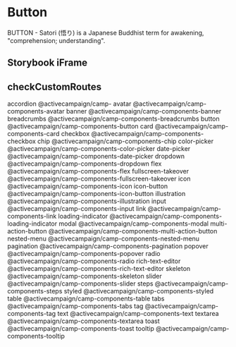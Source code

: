 # Button

BUTTON - Satori (悟り) is a Japanese Buddhist term for awakening, "comprehension; understanding".

## Storybook iFrame


<StorybookIFrame storyId="components-accordion" />

## checkCustomRoutes

accordion	@activecampaign/camp-
avatar	@activecampaign/camp-components-avatar
banner	@activecampaign/camp-components-banner
breadcrumbs	@activecampaign/camp-components-breadcrumbs
button	@activecampaign/camp-components-button
card	@activecampaign/camp-components-card
checkbox	@activecampaign/camp-components-checkbox
chip	@activecampaign/camp-components-chip
color-picker	@activecampaign/camp-components-color-picker
date-picker	@activecampaign/camp-components-date-picker
dropdown	@activecampaign/camp-components-dropdown
flex	@activecampaign/camp-components-flex
fullscreen-takeover	@activecampaign/camp-components-fullscreen-takeover
icon	@activecampaign/camp-components-icon
icon-button	@activecampaign/camp-components-icon-button
illustration	@activecampaign/camp-components-illustration
input	@activecampaign/camp-components-input
link	@activecampaign/camp-components-link
loading-indicator	@activecampaign/camp-components-loading-indicator
modal	@activecampaign/camp-components-modal
multi-action-button	@activecampaign/camp-components-multi-action-button
nested-menu	@activecampaign/camp-components-nested-menu
pagination	@activecampaign/camp-components-pagination
popover	@activecampaign/camp-components-popover
radio	@activecampaign/camp-components-radio
rich-text-editor	@activecampaign/camp-components-rich-text-editor
skeleton	@activecampaign/camp-components-skeleton
slider	@activecampaign/camp-components-slider
steps	@activecampaign/camp-components-steps
styled	@activecampaign/camp-components-styled
table	@activecampaign/camp-components-table
tabs	@activecampaign/camp-components-tabs
tag	@activecampaign/camp-components-tag
text	@activecampaign/camp-components-text
textarea	@activecampaign/camp-components-textarea
toast	@activecampaign/camp-components-toast
tooltip	@activecampaign/camp-components-tooltip